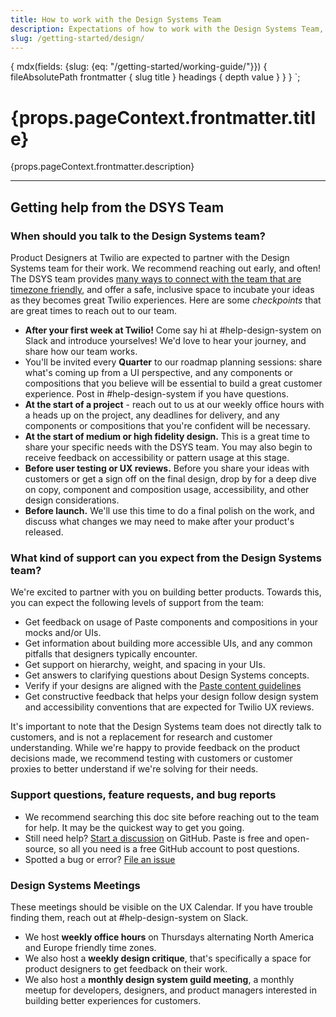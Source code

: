 ```yaml
---
title: How to work with the Design Systems Team
description: Expectations of how to work with the Design Systems Team, and when should you engage us for your work.
slug: /getting-started/design/
---
```



  {
    mdx(fields: {slug: {eq: "/getting-started/working-guide/"}}) {
      fileAbsolutePath
      frontmatter {
        slug
        title
      }
      headings {
        depth
        value
      }
    }
  }
`;

<content>

<h1>{props.pageContext.frontmatter.title}</h1>

<p>{props.pageContext.frontmatter.description}</p>

</content>

---

<contentwrapper>

<PageAside data={props.data.mdx} />

<content>

## Getting help from the DSYS Team

### When should you talk to the Design Systems team?

Product Designers at Twilio are expected to partner with the Design Systems team for their work. We recommend reaching out early, and often! The DSYS team provides [many ways to connect with the team that are timezone friendly](/getting-started/working-guide#design-systems-meetings), and offer a safe, inclusive space to incubate your ideas as they becomes great Twilio experiences. Here are some _checkpoints_ that are great times to reach out to our team.

- **After your first week at Twilio!** Come say hi at #help-design-system on Slack and introduce yourselves! We'd love to hear your journey, and share how our team works.
- You'll be invited every **Quarter** to our roadmap planning sessions: share what's coming up from a UI perspective, and any components or compositions that you believe will be essential to build a great customer experience. Post in #help-design-system if you have questions.
- **At the start of a project** - reach out to us at our weekly office hours with a heads up on the project, any deadlines for delivery, and any components or compositions that you're confident will be necessary.
- **At the start of medium or high fidelity design.** This is a great time to share your specific needs with the DSYS team. You may also begin to receive feedback on accessibility or pattern usage at this stage.
- **Before user testing or UX reviews.** Before you share your ideas with customers or get a sign off on the final design, drop by for a deep dive on copy, component and composition usage, accessibility, and other design considerations.
- **Before launch.** We'll use this time to do a final polish on the work, and discuss what changes we may need to make after your product's released.

### What kind of support can you expect from the Design Systems team?

We're excited to partner with you on building better products. Towards this, you can expect the following levels of support from the team:

- Get feedback on usage of Paste components and compositions in your mocks and/or UIs.
- Get information about building more accessible UIs, and any common pitfalls that designers typically encounter.
- Get support on hierarchy, weight, and spacing in your UIs.
- Get answers to clarifying questions about Design Systems concepts.
- Verify if your designs are aligned with the [Paste content guidelines](https://paste.twilio.design/content)
- Get constructive feedback that helps your design follow design system and accessibility conventions that are expected for Twilio UX reviews.

It's important to note that the Design Systems team does not directly talk to customers, and is not a replacement for research and customer understanding. While we're happy to provide feedback on the product decisions made, we recommend testing with customers or customer proxies to better understand if we're solving for their needs.

### Support questions, feature requests, and bug reports

- We recommend searching this doc site before reaching out to the team for help. It may be the quickest way to get you going.
- Still need help? [Start a discussion](https://github.com/twilio-labs/paste/discussions/new) on GitHub. Paste is free and open-source, so all you need is a free GitHub account to post questions.
- Spotted a bug or error? [File an issue](https://github.com/twilio-labs/paste/issues/new?assignees=&labels=Type%3A+Bug&template=bug_report.md&title=)

### Design Systems Meetings

These meetings should be visible on the UX Calendar. If you have trouble finding them, reach out at #help-design-system on Slack.

- We host **weekly office hours** on Thursdays alternating North America and Europe friendly time zones.
- We also host a **weekly design critique**, that's specifically a space for product designers to get feedback on their work.
- We also host a **monthly design system guild meeting**, a monthly meetup for developers, designers, and product managers interested in building better experiences for customers.

</content>

</contentwrapper>
